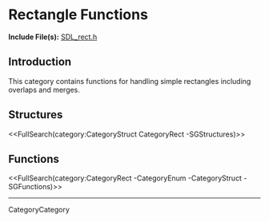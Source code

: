 <!-- #master-page:CategoryTemplate -->
<!-- #master-date:Unknown-Date -->
<!-- format wiki -->
<!-- language en -->

= Rectangle Functions =

'''Include File(s):''' [http://hg.libsdl.org/SDL/file/default/include/SDL_rect.h SDL_rect.h]


== Introduction ==

This category contains functions for handling simple rectangles including overlaps and merges.

<!-- #Remove this line and the ## below to use this markup if it becomes relevant to this category -->
<!-- #== Enumerations == -->
<!-- #<<FullSearch(category:CategoryEnum CategoryRect -SGEnumerations)>> -->

== Structures ==
<<FullSearch(category:CategoryStruct CategoryRect -SGStructures)>>

== Functions ==
<<FullSearch(category:CategoryRect -CategoryEnum -CategoryStruct -SGFunctions)>>

----
CategoryCategory
